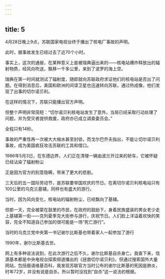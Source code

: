 ```yaml
---
---
---
```

title: 5
---



4月28日晚上9点，苏联国家电视台终于播出了核电厂事故的声明。

此时，据事故发生已经过去了近70个小时。

事实上，这次的通报，在某种意义上是被瑞典逼出来的——核电站爆炸释放出的辐射物质，经风向吹送，飘移一千多公里，来到了波罗的海上空。

瑞典在第一时间就测试了辐射度，随即就向苏联政府求证他们的核电站是否出了问题。在得到消息后，美国和欧洲的间谍卫星也迅速转向苏联，通过热成像，他们发现了出事的切尔诺贝利。

在这样的情况下，苏联只能播出官方声明。

但整个声明非常简短：“切尔诺贝利核电站发生了意外，当局已经采取行动处理了问题，并为受灾者提供救援，政府亦已成立调查委员会。”

全程只有14秒。

事故的严重性再一次被大大缩水甚至封锁，而戈尔巴乔夫指出，不能让切尔诺贝利事故，成为美国疯狂攻击苏联的工具和借口。

1986年5月3日，在东德边界，人们正在清理一辆由波兰开过来的轿车，它被怀疑已经沾染了辐射粉尘



正是因为官方的刻意隐瞒，带来了更大的悲剧。

三天后的五一国际劳动节，是苏联要举国欢庆的节日。在离切尔诺贝利核电站只有100公里的乌克兰基辅，同样也有盛大的游行。

当时，因为风向变化，核电站的辐射粉尘，已经飘向了基辅。

但那一天，完全被蒙在鼓里的市民，在政府的鼓励下，身着民族盛装的男女老少走上基辅第一街——克列夏季克大街参与游行，庆祝节日。人们脸上洋溢着欢快的笑容，完全不知道自己参加的很可能是一场“死亡游行”。

当时的乌克兰党中央第一书记谢尔比斯基也带着家人一起参加了游行



1990年，谢尔比斯基去世。

网上有多种说法说到，在此次游行之后不久，谢尔比斯基自杀身亡。我查下来，信源基本都是中央电视台探索频道播出的《拯救切尔诺贝利》。但通过搜索国外大量网站，包括俄语维基百科，我发现苏联官方当时公布的谢尔比斯基的死因是肺炎，时年72岁，并没有说是自杀。所以暂时没找到“自杀”这一说法的根据。